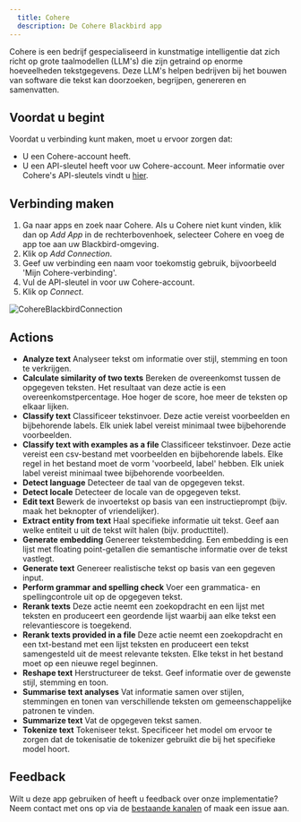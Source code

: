 ```yaml
---
  title: Cohere
  description: De Cohere Blackbird app
---
```


<LinkCard title="View on Github" target="_blank" href="https://github.com/bb-io/Cohere" icon="github" />

Cohere is een bedrijf gespecialiseerd in kunstmatige intelligentie dat zich richt op grote taalmodellen (LLM's) die zijn getraind op enorme hoeveelheden tekstgegevens. Deze LLM's helpen bedrijven bij het bouwen van software die tekst kan doorzoeken, begrijpen, genereren en samenvatten.

## Voordat u begint

Voordat u verbinding kunt maken, moet u ervoor zorgen dat:

- U een Cohere-account heeft.
- U een API-sleutel heeft voor uw Cohere-account. Meer informatie over Cohere's API-sleutels vindt u [hier](https://docs.cohere.com/reference/create-an-api-key%20).

## Verbinding maken

1. Ga naar apps en zoek naar Cohere. Als u Cohere niet kunt vinden, klik dan op _Add App_ in de rechterbovenhoek, selecteer Cohere en voeg de app toe aan uw Blackbird-omgeving.
2. Klik op _Add Connection_.
3. Geef uw verbinding een naam voor toekomstig gebruik, bijvoorbeeld 'Mijn Cohere-verbinding'.
4. Vul de API-sleutel in voor uw Cohere-account.
7. Klik op _Connect_.

![CohereBlackbirdConnection](https://raw.githubusercontent.com/bb-io/Cohere/main/image/README/CohereBlackbirdConnection.png)

## Actions

- **Analyze text** Analyseer tekst om informatie over stijl, stemming en toon te verkrijgen.
- **Calculate similarity of two texts** Bereken de overeenkomst tussen de opgegeven teksten. Het resultaat van deze actie is een overeenkomstpercentage. Hoe hoger de score, hoe meer de teksten op elkaar lijken.
- **Classify text** Classificeer tekstinvoer. Deze actie vereist voorbeelden en bijbehorende labels. Elk uniek label vereist minimaal twee bijbehorende voorbeelden.
- **Classify text with examples as a file** Classificeer tekstinvoer. Deze actie vereist een csv-bestand met voorbeelden en bijbehorende labels. Elke regel in het bestand moet de vorm 'voorbeeld, label' hebben. Elk uniek label vereist minimaal twee bijbehorende voorbeelden.
- **Detect language** Detecteer de taal van de opgegeven tekst.
- **Detect locale** Detecteer de locale van de opgegeven tekst.
- **Edit text** Bewerk de invoertekst op basis van een instructieprompt (bijv. maak het beknopter of vriendelijker).
- **Extract entity from text** Haal specifieke informatie uit tekst. Geef aan welke entiteit u uit de tekst wilt halen (bijv. producttitel).
- **Generate embedding** Genereer tekstembedding. Een embedding is een lijst met floating point-getallen die semantische informatie over de tekst vastlegt.
- **Generate text** Genereer realistische tekst op basis van een gegeven input.
- **Perform grammar and spelling check** Voer een grammatica- en spellingcontrole uit op de opgegeven tekst.
- **Rerank texts** Deze actie neemt een zoekopdracht en een lijst met teksten en produceert een geordende lijst waarbij aan elke tekst een relevantiescore is toegekend.
- **Rerank texts provided in a file** Deze actie neemt een zoekopdracht en een txt-bestand met een lijst teksten en produceert een tekst samengesteld uit de meest relevante teksten. Elke tekst in het bestand moet op een nieuwe regel beginnen.
- **Reshape text** Herstructureer de tekst. Geef informatie over de gewenste stijl, stemming en toon.
- **Summarise text analyses** Vat informatie samen over stijlen, stemmingen en tonen van verschillende teksten om gemeenschappelijke patronen te vinden.
- **Summarize text** Vat de opgegeven tekst samen.
- **Tokenize text** Tokeniseer tekst. Specificeer het model om ervoor te zorgen dat de tokenisatie de tokenizer gebruikt die bij het specifieke model hoort.


## Feedback

Wilt u deze app gebruiken of heeft u feedback over onze implementatie? Neem contact met ons op via de [bestaande kanalen](https://www.blackbird.io/) of maak een issue aan.